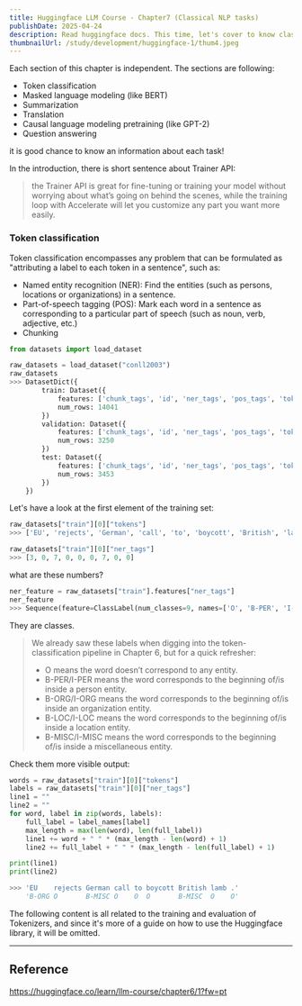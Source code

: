 ```yaml
---
title: Huggingface LLM Course - Chapter7 (Classical NLP tasks)
publishDate: 2025-04-24
description: Read huggingface docs. This time, let's cover to know classical NLP tasks.
thumbnailUrl: /study/development/huggingface-1/thum4.jpeg
---
```


Each section of this chapter is independent. The sections are following:
- Token classification
- Masked language modeling (like BERT)
- Summarization
- Translation
- Causal language modeling pretraining (like GPT-2)
- Question answering

it is good chance to know an information about each task!

In the introduction, there is short sentence about Trainer API:
> the Trainer API is great for fine-tuning or training your model without worrying about what’s going on behind the scenes, while the training loop with Accelerate will let you customize any part you want more easily.

### Token classification

Token classification encompasses any problem that can be formulated as "attributing a label to each token in a sentence", such as:
- Named entity recognition (NER): Find the entities (such as persons, locations or organizations) in a sentence.
- Part-of-speech tagging (POS): Mark each word in a sentence as corresponding to a particular part of speech (such as noun, verb, adjective, etc.)
- Chunking

```python
from datasets import load_dataset

raw_datasets = load_dataset("conll2003")
raw_datasets
>>> DatasetDict({
        train: Dataset({
            features: ['chunk_tags', 'id', 'ner_tags', 'pos_tags', 'tokens'],
            num_rows: 14041
        })
        validation: Dataset({
            features: ['chunk_tags', 'id', 'ner_tags', 'pos_tags', 'tokens'],
            num_rows: 3250
        })
        test: Dataset({
            features: ['chunk_tags', 'id', 'ner_tags', 'pos_tags', 'tokens'],
            num_rows: 3453
        })
    })
```

Let's have a look at the first element of the training set:
```python
raw_datasets["train"][0]["tokens"]
>>> ['EU', 'rejects', 'German', 'call', 'to', 'boycott', 'British', 'lamb', '.']
```
```python
raw_datasets["train"][0]["ner_tags"]
>>> [3, 0, 7, 0, 0, 0, 7, 0, 0]
```

what are these numbers?

```python
ner_feature = raw_datasets["train"].features["ner_tags"]
ner_feature
>>> Sequence(feature=ClassLabel(num_classes=9, names=['O', 'B-PER', 'I-PER', 'B-ORG', 'I-ORG', 'B-LOC', 'I-LOC', 'B-MISC', 'I-MISC'], names_file=None, id=None), length=-1, id=None)
```

They are classes.

> We already saw these labels when digging into the token-classification pipeline in Chapter 6, but for a quick refresher:
> - O means the word doesn’t correspond to any entity.
> - B-PER/I-PER means the word corresponds to the beginning of/is inside a person entity.
> - B-ORG/I-ORG means the word corresponds to the beginning of/is inside an organization entity.
> - B-LOC/I-LOC means the word corresponds to the beginning of/is inside a location entity.
> - B-MISC/I-MISC means the word corresponds to the beginning of/is inside a miscellaneous entity.

Check them more visible output:
```python
words = raw_datasets["train"][0]["tokens"]
labels = raw_datasets["train"][0]["ner_tags"]
line1 = ""
line2 = ""
for word, label in zip(words, labels):
    full_label = label_names[label]
    max_length = max(len(word), len(full_label))
    line1 += word + " " * (max_length - len(word) + 1)
    line2 += full_label + " " * (max_length - len(full_label) + 1)

print(line1)
print(line2)

>>> 'EU    rejects German call to boycott British lamb .'
    'B-ORG O       B-MISC O    O  O       B-MISC  O    O'
```

The following content is all related to the training and evaluation of Tokenizers, and since it's more of a guide on how to use the Huggingface library, it will be omitted.


---
## Reference
https://huggingface.co/learn/llm-course/chapter6/1?fw=pt
